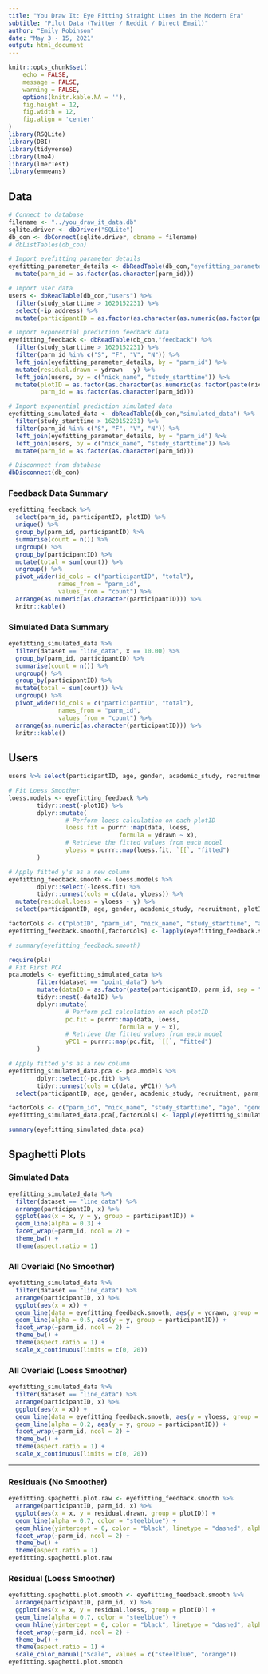 ```yaml
---
title: "You Draw It: Eye Fitting Straight Lines in the Modern Era"  
subtitle: "Pilot Data (Twitter / Reddit / Direct Email)"
author: "Emily Robinson"
date: "May 3 - 15, 2021"
output: html_document
---
```


```r
knitr::opts_chunk$set(
	echo = FALSE,
	message = FALSE,
	warning = FALSE,
	options(knitr.kable.NA = ''), 
	fig.height = 12, 
	fig.width = 12,
	fig.align = 'center'
)
library(RSQLite)
library(DBI)
library(tidyverse)
library(lme4)
library(lmerTest)
library(emmeans)
```

## Data

```r
# Connect to database
filename <- "../you_draw_it_data.db"
sqlite.driver <- dbDriver("SQLite")
db_con <- dbConnect(sqlite.driver, dbname = filename)
# dbListTables(db_con)

# Import eyefitting parameter details
eyefitting_parameter_details <- dbReadTable(db_con,"eyefitting_parameter_details") %>%
  mutate(parm_id = as.factor(as.character(parm_id)))

# Import user data
users <- dbReadTable(db_con,"users") %>%
  filter(study_starttime > 1620152231) %>%
  select(-ip_address) %>%
  mutate(participantID = as.factor(as.character(as.numeric(as.factor(paste(nick_name, "_", study_starttime, sep = ""))))))

# Import exponential prediction feedback data
eyefitting_feedback <- dbReadTable(db_con,"feedback") %>%
  filter(study_starttime > 1620152231) %>%
  filter(parm_id %in% c("S", "F", "V", "N")) %>%
  left_join(eyefitting_parameter_details, by = "parm_id") %>%
  mutate(residual.drawn = ydrawn - y) %>%
  left_join(users, by = c("nick_name", "study_starttime")) %>%
  mutate(plotID = as.factor(as.character(as.numeric(as.factor(paste(nick_name, "_", start_time, "_", end_time, sep = ""))))),
         parm_id = as.factor(as.character(parm_id)))

# Import exponential prediction simulated data
eyefitting_simulated_data <- dbReadTable(db_con,"simulated_data") %>%
  filter(study_starttime > 1620152231) %>%
  filter(parm_id %in% c("S", "F", "V", "N")) %>%
  left_join(eyefitting_parameter_details, by = "parm_id") %>%
  left_join(users, by = c("nick_name", "study_starttime")) %>%
  mutate(parm_id = as.factor(as.character(parm_id)))

# Disconnect from database
dbDisconnect(db_con)
```

### Feedback Data Summary

```r
eyefitting_feedback %>%
  select(parm_id, participantID, plotID) %>%
  unique() %>%
  group_by(parm_id, participantID) %>%
  summarise(count = n()) %>%
  ungroup() %>%
  group_by(participantID) %>%
  mutate(total = sum(count)) %>%
  ungroup() %>%
  pivot_wider(id_cols = c("participantID", "total"),
              names_from = "parm_id",
              values_from = "count") %>%
  arrange(as.numeric(as.character(participantID))) %>%
  knitr::kable()
```

### Simulated Data Summary

```r
eyefitting_simulated_data %>%
  filter(dataset == "line_data", x == 10.00) %>%
  group_by(parm_id, participantID) %>%
  summarise(count = n()) %>%
  ungroup() %>%
  group_by(participantID) %>%
  mutate(total = sum(count)) %>%
  ungroup() %>%
  pivot_wider(id_cols = c("participantID", "total"),
              names_from = "parm_id",
              values_from = "count") %>%
  arrange(as.numeric(as.character(participantID))) %>%
  knitr::kable()
```

## Users

```r
users %>% select(participantID, age, gender, academic_study, recruitment) %>% knitr::kable()
```


```r

# Fit Loess Smoother
loess.models <- eyefitting_feedback %>%
        tidyr::nest(-plotID) %>%
        dplyr::mutate(
                # Perform loess calculation on each plotID
                loess.fit = purrr::map(data, loess,
                               formula = ydrawn ~ x),
                # Retrieve the fitted values from each model
                yloess = purrr::map(loess.fit, `[[`, "fitted")
        )

# Apply fitted y's as a new column
eyefitting_feedback.smooth <- loess.models %>%
        dplyr::select(-loess.fit) %>%
        tidyr::unnest(cols = c(data, yloess)) %>%
  mutate(residual.loess = yloess - y) %>%
  select(participantID, age, gender, academic_study, recruitment, plotID, parm_id, x, y, ydrawn, yloess, residual.drawn, residual.loess, nick_name, study_starttime, start_time, end_time)

factorCols <- c("plotID", "parm_id", "nick_name", "study_starttime", "age", "gender", "academic_study", "recruitment", "participantID")
eyefitting_feedback.smooth[,factorCols] <- lapply(eyefitting_feedback.smooth[,factorCols], factor)

# summary(eyefitting_feedback.smooth)
```


```r
require(pls)
# Fit First PCA
pca.models <- eyefitting_simulated_data %>%
        filter(dataset == "point_data") %>%
        mutate(dataID = as.factor(paste(participantID, parm_id, sep = ""))) %>%
        tidyr::nest(-dataID) %>%
        dplyr::mutate(
                # Perform pc1 calculation on each plotID
                pc.fit = purrr::map(data, loess,
                               formula = y ~ x),
                # Retrieve the fitted values from each model
                yPC1 = purrr::map(pc.fit, `[[`, "fitted")
        )

# Apply fitted y's as a new column
eyefitting_simulated_data.pca <- pca.models %>%
        dplyr::select(-pc.fit) %>%
        tidyr::unnest(cols = c(data, yPC1)) %>%
  select(participantID, age, gender, academic_study, recruitment, parm_id, x, y, yPC1, nick_name, study_starttime)

factorCols <- c("parm_id", "nick_name", "study_starttime", "age", "gender", "academic_study", "recruitment", "participantID")
eyefitting_simulated_data.pca[,factorCols] <- lapply(eyefitting_simulated_data.pca[,factorCols], factor)

summary(eyefitting_simulated_data.pca)
```

## Spaghetti Plots

### Simulated Data

```r
eyefitting_simulated_data %>%
  filter(dataset == "line_data") %>%
  arrange(participantID, x) %>%
  ggplot(aes(x = x, y = y, group = participantID)) +
  geom_line(alpha = 0.3) +
  facet_wrap(~parm_id, ncol = 2) +
  theme_bw() +
  theme(aspect.ratio = 1)
```

### All Overlaid (No Smoother)

```r
eyefitting_simulated_data %>%
  filter(dataset == "line_data") %>%
  arrange(participantID, x) %>%
  ggplot(aes(x = x)) +
  geom_line(data = eyefitting_feedback.smooth, aes(y = ydrawn, group = plotID), color = "steelblue", alpha = 0.5) +
  geom_line(alpha = 0.5, aes(y = y, group = participantID)) +
  facet_wrap(~parm_id, ncol = 2) +
  theme_bw() +
  theme(aspect.ratio = 1) +
  scale_x_continuous(limits = c(0, 20))
```

### All Overlaid (Loess Smoother)

```r
eyefitting_simulated_data %>%
  filter(dataset == "line_data") %>%
  arrange(participantID, x) %>%
  ggplot(aes(x = x)) +
  geom_line(data = eyefitting_feedback.smooth, aes(y = yloess, group = plotID), color = "steelblue", alpha = 0.7) +
  geom_line(alpha = 0.2, aes(y = y, group = participantID)) +
  facet_wrap(~parm_id, ncol = 2) +
  theme_bw() +
  theme(aspect.ratio = 1) +
  scale_x_continuous(limits = c(0, 20))
```

<hr>
### Residuals (No Smoother)

```r
eyefitting.spaghetti.plot.raw <- eyefitting_feedback.smooth %>%
  arrange(participantID, parm_id, x) %>%
  ggplot(aes(x = x, y = residual.drawn, group = plotID)) +
  geom_line(alpha = 0.7, color = "steelblue") +
  geom_hline(yintercept = 0, color = "black", linetype = "dashed", alpha = 0.5) +
  facet_wrap(~parm_id, ncol = 2) +
  theme_bw() +
  theme(aspect.ratio = 1)
eyefitting.spaghetti.plot.raw 
```

### Residual (Loess Smoother)

```r
eyefitting.spaghetti.plot.smooth <- eyefitting_feedback.smooth %>%
  arrange(participantID, parm_id, x) %>%
  ggplot(aes(x = x, y = residual.loess, group = plotID)) +
  geom_line(alpha = 0.7, color = "steelblue") +
  geom_hline(yintercept = 0, color = "black", linetype = "dashed", alpha = 0.5) +
  facet_wrap(~parm_id, ncol = 2) +
  theme_bw() +
  theme(aspect.ratio = 1) +
  scale_color_manual("Scale", values = c("steelblue", "orange"))
eyefitting.spaghetti.plot.smooth
```
